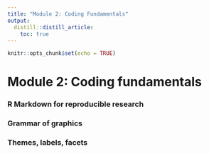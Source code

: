 ```yaml
---
title: "Module 2: Coding Fundamentals"
output:
  distill::distill_article:
    toc: true
---
```


```r
knitr::opts_chunk$set(echo = TRUE)
```

# Module 2: Coding fundamentals

### R Markdown for reproducible research

### Grammar of graphics

### Themes, labels, facets

